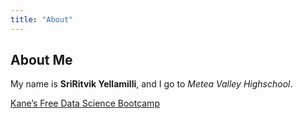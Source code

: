 ```yaml
---
title: "About"
---
```

## About Me
My name is **SriRitvik Yellamilli**, and I go to *Metea Valley Highschool*.
























[Kane's Free Data Science Bootcamp](https://bootcamp.davidkane.info)